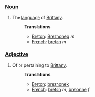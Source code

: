 ===[[Noun]]===
# The [[language]] of [[w:Brittany|Brittany]].
#:'''Translations'''
#:*[[Breton]]: [[Brezhoneg]] ''m''
#:*[[French]]: [[breton]] ''m''
===[[Adjective]]===
# Of or pertaining to [[Brittany]].
#:'''Translations'''
#:*[[Breton]]: [[brezhonek]]
#:*[[French]]: [[breton]] ''m'', [[bretonne]] ''f''